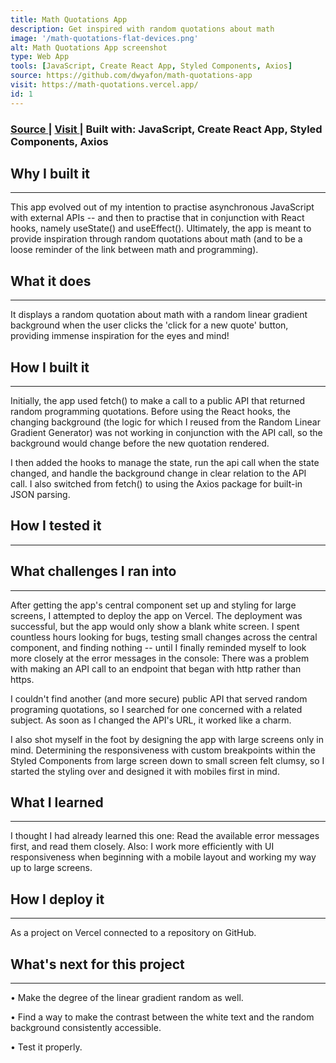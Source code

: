 ```yaml
---
title: Math Quotations App
description: Get inspired with random quotations about math
image: '/math-quotations-flat-devices.png'
alt: Math Quotations App screenshot
type: Web App
tools: [JavaScript, Create React App, Styled Components, Axios]
source: https://github.com/dwyafon/math-quotations-app
visit: https://math-quotations.vercel.app/
id: 1
---
```


<main>

<h3>
  <span>
    <a
      href='https://github.com/dwyafon/math-quotations-app'
      target='_blank'
      rel='noopener noreferrer'
      className='anchor'
    >
      Source
    </a>
  </span>
  | <span>
    <a
      href='https://math-quotations.vercel.app/'
      target='_blank'
      rel='noopener noreferrer'
      className='anchor'
    >
      Visit
    </a>
  </span>| <span>Built with: </span>
  <span className='text-black dark:text-cream'>
    JavaScript, Create React App, Styled Components, Axios
  </span>
</h3>

<h2>Why I built it</h2>

---

<p>
  This app evolved out of my intention to practise asynchronous JavaScript with
  external APIs -- and then to practise that in conjunction with React hooks,
  namely useState() and useEffect(). Ultimately, the app is meant to provide
  inspiration through random quotations about math (and to be a loose reminder
  of the link between math and programming).
</p>

<h2>What it does</h2>

---

<p>
  It displays a random quotation about math with a random linear gradient
  background when the user clicks the 'click for a new quote' button, providing
  immense inspiration for the eyes and mind!
</p>

<h2>How I built it</h2>

---

<p>
  Initially, the app used fetch() to make a call to a public API that returned
  random programming quotations. Before using the React hooks, the changing
  background (the logic for which I reused from the Random Linear Gradient
  Generator) was not working in conjunction with the API call, so the background
  would change before the new quotation rendered.
</p>

<p>
  I then added the hooks to manage the state, run the api call when the state
  changed, and handle the background change in clear relation to the API call. I
  also switched from fetch() to using the Axios package for built-in JSON
  parsing.
</p>

<h2>How I tested it</h2>

---

<h2>What challenges I ran into</h2>

---

<p>
  After getting the app's central component set up and styling for large
  screens, I attempted to deploy the app on Vercel. The deployment was
  successful, but the app would only show a blank white screen. I spent
  countless hours looking for bugs, testing small changes across the central
  component, and finding nothing -- until I finally reminded myself to look more
  closely at the error messages in the console: There was a problem with making
  an API call to an endpoint that began with http rather than https.
</p>
<p>
  I couldn't find another (and more secure) public API that served random
  programing quotations, so I searched for one concerned with a related subject.
  As soon as I changed the API's URL, it worked like a charm.
</p>
<p>
  I also shot myself in the foot by designing the app with large screens only in
  mind. Determining the responsiveness with custom breakpoints within the Styled
  Components from large screen down to small screen felt clumsy, so I started
  the styling over and designed it with mobiles first in mind.
</p>

<h2>What I learned</h2>

---

I thought I had already learned this one: Read the
available error messages first, and read them closely. Also: I work more
efficiently with UI responsiveness when beginning with a mobile layout and
working my way up to large screens.

<h2>How I deploy it</h2>

---

<p>As a project on Vercel connected to a repository on GitHub.</p>

<h2>What's next for this project</h2>

---

<p>&bull; Make the degree of the linear gradient random as well.
<p>&bull; Find a way to make the contrast between the white text and the random background consistently accessible.
<p>&bull; Test it properly.</p>

</main>
